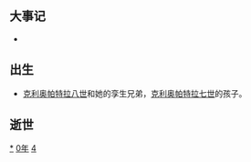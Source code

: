 {{yearTOC|-40|西汉'''[[永光_(汉元帝)|永光]]四年'''}}

== 大事记 ==
*

== 出生 ==
* [[克利奥帕特拉八世|克利奥帕特拉八世]]和她的孪生兄弟，[[克利奥帕特拉七世|克利奥帕特拉七世]]的孩子。

== 逝世 ==
{{Wikisource year mention}}

[[Category:前40年|*]]
[[Category:前40年代|0年]]
[[Category:前1世纪各年|4]]